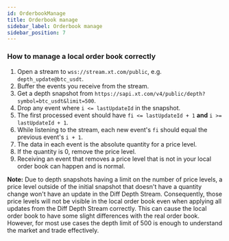 ```yaml
---
id: OrderbookManage
title: Orderbook manage
sidebar_label: Orderbook manage
sidebar_position: 7
---
```


### How to manage a local order book correctly

1. Open a stream to `wss://stream.xt.com/public`, e.g. `depth_update@btc_usdt`.
2. Buffer the events you receive from the stream.
3. Get a depth snapshot from `https://sapi.xt.com/v4/public/depth?symbol=btc_usdt&limit=500`.
4. Drop any event where `i <= lastUpdateId` in the snapshot.
5. The first processed event should have `fi <= lastUpdateId + 1` **and** `i >= lastUpdateId + 1`.
6. While listening to the stream, each new event's `fi` should equal the previous event's `i + 1`.
7. The data in each event is the absolute quantity for a price level.
8. If the quantity is 0, remove the price level.
9. Receiving an event that removes a price level that is not in your local order book can happen and is normal.

**Note:** Due to depth snapshots having a limit on the number of price levels, a price level outside of the initial snapshot that doesn't have a quantity change won't have an update in the Diff Depth Stream. Consequently, those price levels will not be visible in the local order book even when applying all updates from the Diff Depth Stream correctly. This can cause the local order book to have some slight differences with the real order book. However, for most use cases the depth limit of 500 is enough to understand the market and trade effectively.
